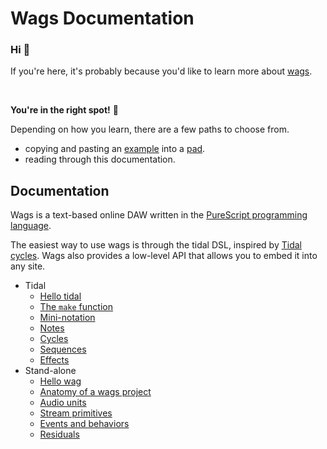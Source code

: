 # Wags Documentation


### Hi 👋

If you're here, it's probably because you'd like to learn more about [wags](https://github.com/mikesol/purescript-wags).

<Player player={shaveAndAHaircutMain} code={shaveAndAHaircut} />

<br />

<b>You're in the right spot!</b> 🎊

Depending on how you learn, there are a few paths to choose from.

- copying and pasting an [example](https://mikesol.github.io/wagsi) into a [pad](https://yap.wags.fm).
- reading through this documentation.

## Documentation

Wags is a text-based online DAW written in the [PureScript programming language](https://purescript.org).

The easiest way to use wags is through the tidal DSL, inspired by [Tidal cycles](https://tidalcycles.org). Wags also provides a low-level API that allows you to embed it into any site.

- Tidal
  - [Hello tidal](./hello-tidal)
  - [The `make` function](./make)
  - [Mini-notation](./mini-notation)
  - [Notes](./notes)
  - [Cycles](./cycles)
  - [Sequences](./sequences)
  - [Effects](./fx)
- Stand-alone
  - [Hello wag](./hello-wag)
  - [Anatomy of a wags project](./anatomy)
  - [Audio units](./audio-units)
  - [Stream primitives](./stream-primitives)
  - [Events and behaviors](./events-and-behaviors)
  - [Residuals](./events-and-behaviors)
